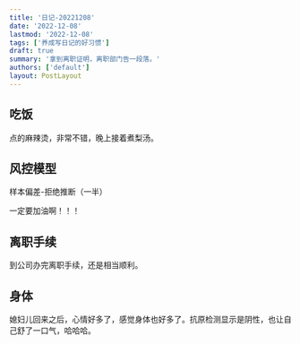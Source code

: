 ```yaml
---
title: '日记-20221208'
date: '2022-12-08'
lastmod: '2022-12-08'
tags: ['养成写日记的好习惯']
draft: true
summary: '拿到离职证明，离职部门告一段落。'
authors: ['default']
layout: PostLayout
---
```


## 吃饭

点的麻辣烫，非常不错，晚上接着煮梨汤。

## 风控模型

样本偏差-拒绝推断（一半）

一定要加油啊！！！

## 离职手续

到公司办完离职手续，还是相当顺利。

## 身体

媳妇儿回来之后，心情好多了，感觉身体也好多了。抗原检测显示是阴性，也让自己舒了一口气，哈哈哈。
